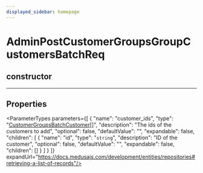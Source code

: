 ```yaml
---
displayed_sidebar: homepage
---
```



# AdminPostCustomerGroupsGroupCustomersBatchReq

## constructor

___

## Properties

<ParameterTypes parameters={[
  {
    "name": "customer_ids",
    "type": "[CustomerGroupsBatchCustomer](medusa.CustomerGroupsBatchCustomer.mdx)[]",
    "description": "The ids of the customers to add",
    "optional": false,
    "defaultValue": "",
    "expandable": false,
    "children": [
      {
        "name": "id",
        "type": "`string`",
        "description": "ID of the customer",
        "optional": false,
        "defaultValue": "",
        "expandable": false,
        "children": []
      }
    ]
  }
]} expandUrl="https://docs.medusajs.com/development/entities/repositories#retrieving-a-list-of-records"/>
